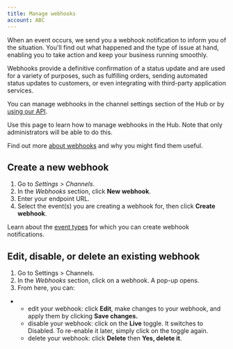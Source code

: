 ```yaml
---
title: Manage webhooks
account: ABC
---
```


When an event occurs, we send you a webhook notification to inform you of the situation. You'll find out what happened and the type of issue at hand, enabling you to take action and keep your business running smoothly.

Webhooks provide a definitive confirmation of a status update and are used for a variety of purposes, such as fulfilling orders, sending automated status updates to customers, or even integrating with third-party application services.

You can manage webhooks in the channel settings section of the Hub or by [using our API](/display/DOCS/Webhook+management).

Use this page to learn how to manage webhooks in the Hub. Note that only administrators will be able to do this.

Find out more [about webhooks](/display/DOCS/Webhooks) and why you might find them useful.

Create a new webhook
--------------------

1.  Go to _Settings > Channels_.
2.  In the _Webhooks_ section, click **New webhook**.
3.  Enter your endpoint URL.
4.  Select the event(s) you are creating a webhook for, then click **Create webhook**.

Learn about the [event types](/display/DOCS/Event+types) for which you can create webhook notifications.

Edit, disable, or delete an existing webhook
--------------------------------------------

1.  Go to Settings > Channels.
2.  In the _Webhooks_ section, click on a webhook. A pop-up opens.
3.  From here, you can:

*   *   edit your webhook: click **Edit**, make changes to your webhook, and apply them by clicking **Save changes.**
    *   disable your webhook: click on the **Live** toggle. It switches to Disabled. To re-enable it later, simply click on the toggle again.
    *   delete your webhook: click **Delete** then **Yes, delete it**.
